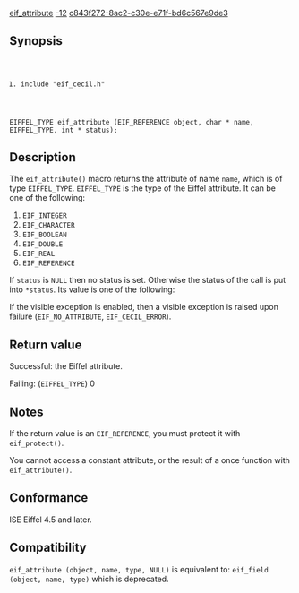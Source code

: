 [[Property:title|eif_attribute]]
[[Property:weight|-12]]
[[Property:uuid|c843f272-8ac2-c30e-e71f-bd6c567e9de3]]
==Synopsis==
<code lang="text">
#include "eif_cecil.h"

EIFFEL_TYPE eif_attribute (EIF_REFERENCE object, char * name, EIFFEL_TYPE, int * status);
</code>

==Description==
The <code lang="text">eif_attribute()</code> macro returns the attribute of name <code lang="text">name</code>, which is of type <code lang="text">EIFFEL_TYPE</code>. 
<code lang="text">EIFFEL_TYPE</code> is the type of the Eiffel attribute. It can be one of the following: 
# <code lang="text">EIF_INTEGER</code> 
# <code lang="text">EIF_CHARACTER</code>
# <code lang="text">EIF_BOOLEAN</code>
# <code lang="text">EIF_DOUBLE</code>
# <code lang="text">EIF_REAL</code>
# <code lang="text">EIF_REFERENCE</code> 

If <code lang="text">status</code> is <code lang="text">NULL</code> then no status is set. Otherwise the status of the call is put into <code lang="text">*status</code>. Its value is one of the following: 

If the visible exception is enabled, then a visible exception is raised upon failure (<code lang="text">EIF_NO_ATTRIBUTE</code>, <code lang="text">EIF_CECIL_ERROR</code>). 

==Return value==

Successful: the Eiffel attribute.

Failing: (<code lang="text">EIFFEL_TYPE</code>) 0

==Notes==

If the return value is an <code lang="text">EIF_REFERENCE</code>, you must protect it with <code lang="text">eif_protect()</code>.

You cannot access a constant attribute, or the result of a once function with <code lang="text">eif_attribute()</code>. 

==Conformance==

ISE Eiffel 4.5 and later. 

==Compatibility==
<code lang="text">
eif_attribute (object, name, type, NULL)
</code>
is equivalent to:
<code lang="text">
eif_field (object, name, type)
</code>
which is deprecated. 


{{SeeAlso| <br/>
[[Reference for `eif_protect']]<br/>
[[attribute_exists]]<br/>
[[Reference for `eif_procedure']]<br/>
[[Reference for `eif_reference_function']] }} 




